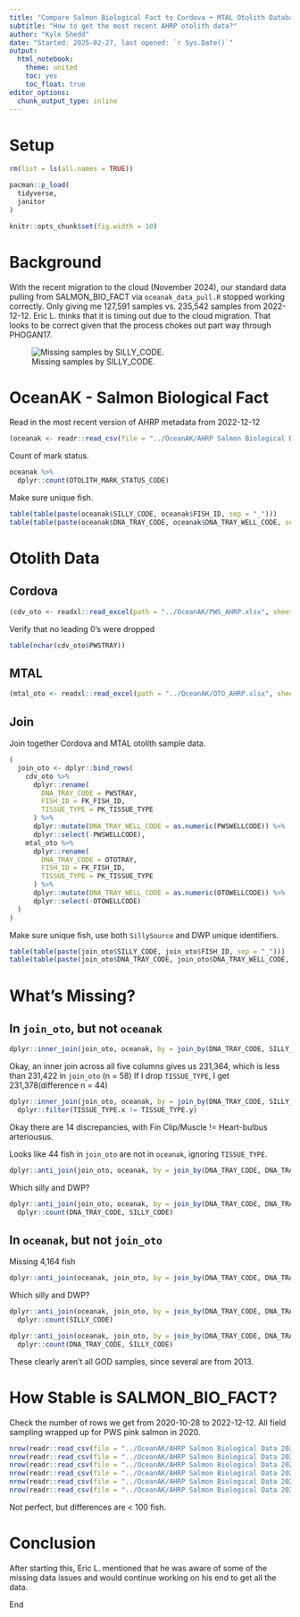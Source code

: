 ```yaml
---
title: "Compare Salmon Biological Fact to Cordova + MTAL Otolith Database"
subtitle: "How to get the most recent AHRP otolith data?"
author: "Kyle Shedd"
date: "Started: 2025-02-27, last opened: `r Sys.Date()`"
output:
  html_notebook:
    theme: united
    toc: yes
    toc_float: true
editor_options: 
  chunk_output_type: inline
---
```


# Setup

```r
rm(list = ls(all.names = TRUE))

pacman::p_load(
  tidyverse,
  janitor
)

knitr::opts_chunk$set(fig.width = 10)
```

# Background

With the recent migration to the cloud (November 2024), our standard data pulling from SALMON_BIO_FACT via `oceanak_data_pull.R` stopped working correctly. Only giving me 127,591 samples vs. 235,542 samples from 2022-12-12. Eric L. thinks that it is timing out due to the cloud migration. That looks to be correct given that the process chokes out part way through PHOGAN17.

![Missing samples by SILLY_CODE.](../OceanAK/SALMON_BIO_FACT_missing_samples_2025-02-20.png)

# OceanAK - Salmon Biological Fact

Read in the most recent version of AHRP metadata from 2022-12-12
```r
(oceanak <- readr::read_csv(file = "../OceanAK/AHRP Salmon Biological Data 20221212_162324.csv"))
```

Count of mark status.
```r
oceanak %>% 
  dplyr::count(OTOLITH_MARK_STATUS_CODE)
```

Make sure unique fish.
```r
table(table(paste(oceanak$SILLY_CODE, oceanak$FISH_ID, sep = "_")))
table(table(paste(oceanak$DNA_TRAY_CODE, oceanak$DNA_TRAY_WELL_CODE, sep = "_")))
```
# Otolith Data

## Cordova

```r
(cdv_oto <- readxl::read_excel(path = "../OceanAK/PWS_AHRP.xlsx", sheet = "DATA"))
```

Verify that no leading 0's were dropped
```r
table(nchar(cdv_oto$PWSTRAY))
```

## MTAL

```r
(mtal_oto <- readxl::read_excel(path = "../OceanAK/OTO_AHRP.xlsx", sheet = "DATA"))
```

## Join

Join together Cordova and MTAL otolith sample data.
```r
(
  join_oto <- dplyr::bind_rows(
    cdv_oto %>%
      dplyr::rename(
        DNA_TRAY_CODE = PWSTRAY,
        FISH_ID = FK_FISH_ID,
        TISSUE_TYPE = PK_TISSUE_TYPE
      ) %>%
      dplyr::mutate(DNA_TRAY_WELL_CODE = as.numeric(PWSWELLCODE)) %>%
      dplyr::select(-PWSWELLCODE),
    mtal_oto %>%
      dplyr::rename(
        DNA_TRAY_CODE = OTOTRAY,
        FISH_ID = FK_FISH_ID,
        TISSUE_TYPE = PK_TISSUE_TYPE
      ) %>%
      dplyr::mutate(DNA_TRAY_WELL_CODE = as.numeric(OTOWELLCODE)) %>%
      dplyr::select(-OTOWELLCODE)
  )
)
```

Make sure unique fish, use both `SillySource` and DWP unique identifiers.
```r
table(table(paste(join_oto$SILLY_CODE, join_oto$FISH_ID, sep = "_")))
table(table(paste(join_oto$DNA_TRAY_CODE, join_oto$DNA_TRAY_WELL_CODE, sep = "_")))
```

# What's Missing?

## In `join_oto`, but not `oceanak`

```r
dplyr::inner_join(join_oto, oceanak, by = join_by(DNA_TRAY_CODE, SILLY_CODE, FISH_ID, DNA_TRAY_WELL_CODE))
```

Okay, an inner join across all five columns gives us 231,364, which is less than 231,422 in `join_oto` (n = 58)
If I drop `TISSUE_TYPE`, I get 231,378(difference n = 44)

```r
dplyr::inner_join(join_oto, oceanak, by = join_by(DNA_TRAY_CODE, SILLY_CODE, FISH_ID, DNA_TRAY_WELL_CODE)) %>% 
  dplyr::filter(TISSUE_TYPE.x != TISSUE_TYPE.y)
```

Okay there are 14 discrepancies, with Fin Clip/Muscle != Heart-bulbus arteriousus.

Looks like 44 fish in `join_oto` are not in `oceanak`, ignoring `TISSUE_TYPE`.
```r
dplyr::anti_join(join_oto, oceanak, by = join_by(DNA_TRAY_CODE, DNA_TRAY_WELL_CODE))
```

Which silly and DWP?
```r
dplyr::anti_join(join_oto, oceanak, by = join_by(DNA_TRAY_CODE, DNA_TRAY_WELL_CODE)) %>% 
  dplyr::count(DNA_TRAY_CODE, SILLY_CODE)
```

## In `oceanak`, but not `join_oto`

Missing 4,164 fish
```r
dplyr::anti_join(oceanak, join_oto, by = join_by(DNA_TRAY_CODE, DNA_TRAY_WELL_CODE))
```

Which silly and DWP?
```r
dplyr::anti_join(oceanak, join_oto, by = join_by(DNA_TRAY_CODE, DNA_TRAY_WELL_CODE)) %>% 
  dplyr::count(SILLY_CODE)

dplyr::anti_join(oceanak, join_oto, by = join_by(DNA_TRAY_CODE, DNA_TRAY_WELL_CODE)) %>% 
  dplyr::count(DNA_TRAY_CODE, SILLY_CODE)
```

These clearly aren't all GOD samples, since several are from 2013.

# How Stable is SALMON_BIO_FACT?

Check the number of rows we get from 2020-10-28 to 2022-12-12. All field sampling wrapped up for PWS pink salmon in 2020.
```r
nrow(readr::read_csv(file = "../OceanAK/AHRP Salmon Biological Data 20201028_094948.csv", show_col_types = FALSE))
nrow(readr::read_csv(file = "../OceanAK/AHRP Salmon Biological Data 20210222_161303.csv", show_col_types = FALSE))
nrow(readr::read_csv(file = "../OceanAK/AHRP Salmon Biological Data 20220124_151655.csv", show_col_types = FALSE))
nrow(readr::read_csv(file = "../OceanAK/AHRP Salmon Biological Data 20220426_092121.csv", show_col_types = FALSE))
nrow(readr::read_csv(file = "../OceanAK/AHRP Salmon Biological Data 20220511_174609.csv", show_col_types = FALSE))
nrow(readr::read_csv(file = "../OceanAK/AHRP Salmon Biological Data 20221212_162324.csv", show_col_types = FALSE))
```

Not perfect, but differences are < 100 fish.

# Conclusion

After starting this, Eric L. mentioned that he was aware of some of the missing data issues and would continue working on his end to get all the data.

End